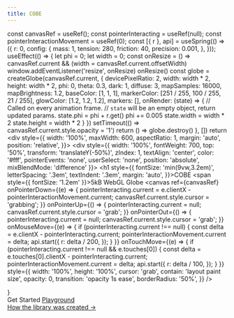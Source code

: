 ```yaml
---
title: COBE
---
```



  const canvasRef = useRef();
  const pointerInteracting = useRef(null);
  const pointerInteractionMovement = useRef(0);
  const [{ r }, api] = useSpring(() => ({
    r: 0,
    config: {
      mass: 1,
      tension: 280,
      friction: 40,
      precision: 0.001,
    },
  }));
  useEffect(() => {
    let phi = 0;
    let width = 0;
    const onResize = () => canvasRef.current && (width = canvasRef.current.offsetWidth)
    window.addEventListener('resize', onResize)
    onResize()
    const globe = createGlobe(canvasRef.current, {
      devicePixelRatio: 2,
      width: width * 2,
      height: width * 2,
      phi: 0,
      theta: 0.3,
      dark: 1,
      diffuse: 3,
      mapSamples: 16000,
      mapBrightness: 1.2,
      baseColor: [1, 1, 1],
      markerColor: [251 / 255, 100 / 255, 21 / 255],
      glowColor: [1.2, 1.2, 1.2],
      markers: [],
      onRender: (state) => {
        // Called on every animation frame.
        // `state` will be an empty object, return updated params.
        state.phi = phi + r.get()
        phi += 0.005
        state.width = width * 2
        state.height = width * 2
      }
    })
    setTimeout(() => canvasRef.current.style.opacity = '1')
    return () => globe.destroy()
  }, [])
  return <div style={{
    width: '100%',
    maxWidth: 600,
    aspectRatio: 1,
    margin: 'auto',
    position: 'relative',
  }}>
    <div style={{
      width: '100%',
      fontWeight: 700,
      top: '50%',
      transform: 'translateY(-50%)',
      zIndex: 1, 
      textAlign: 'center',
      color: '#fff',
      pointerEvents: 'none',
      userSelect: 'none',
      position: 'absolute',
      mixBlendMode: 'difference'
    }}>
      <h1 style={{ 
        fontSize: 'min(9vw,3.2em)',
        letterSpacing: '.3em',
        textIndent: '.3em',
        margin: 'auto',
      }}>COBE</h1>
      <span style={{ fontSize: '1.2em' }}>5kB WebGL Globe</span>
    </div>
    <canvas
      ref={canvasRef}
      onPointerDown={(e) => {
        pointerInteracting.current =
          e.clientX - pointerInteractionMovement.current;
        canvasRef.current.style.cursor = 'grabbing';
      }}
      onPointerUp={() => {
        pointerInteracting.current = null;
        canvasRef.current.style.cursor = 'grab';
      }}
      onPointerOut={() => {
        pointerInteracting.current = null;
        canvasRef.current.style.cursor = 'grab';
      }}
      onMouseMove={(e) => {
        if (pointerInteracting.current !== null) {
          const delta = e.clientX - pointerInteracting.current;
          pointerInteractionMovement.current = delta;
          api.start({
            r: delta / 200,
          });
        }
      }}
      onTouchMove={(e) => {
        if (pointerInteracting.current !== null && e.touches[0]) {
          const delta = e.touches[0].clientX - pointerInteracting.current;
          pointerInteractionMovement.current = delta;
          api.start({
            r: delta / 100,
          });
        }
      }}
      style={{
        width: '100%',
        height: '100%',
        cursor: 'grab',
        contain: 'layout paint size',
        opacity: 0,
        transition: 'opacity 1s ease',
        borderRadius: '50%',
      }}
    />
  </div>
}

<Cobe/>


<div style={{ textAlign: 'center' }}>
  <div className="inline-flex justify-center cta-container">
    <Link href="/docs">
      <a className="cta" draggable="false">Get Started</a>
    </Link>
    <a href="https://cobe-playground.vercel.app" className="cta" draggable="false">Playground</a>
  </div>
  <div style={{ marginTop: '2rem' }}/>
  <a href="https://twitter.com/shuding_/status/1475916082875666441" target="_blank" style={{
    color: 'inherit',
    opacity: .5,
    fontSize: 14
  }}>How the library was created →</a>
</div>

<style jsx global>{`
body {
  background: linear-gradient(
      180deg,
      hsla(0, 0%, 100%, 0) 0,
      #fff min(110vw, 800px)
    ),
    fixed
      repeating-radial-gradient(
        circle at 50% min(calc(50vw + 3.5rem), calc(300px + 5rem)),
        #f5f5f5 0,
        #fff 40px
      );
}
.dark body {
  background: linear-gradient(
    0deg,
    hsla(0, 0%, 100%, 0.2) 0,
    #000 min(110vw, 800px)
  ),
  fixed
    repeating-radial-gradient(
      circle at 50% min(calc(50vw + 3.5rem), calc(300px + 5rem)),
      #050505 0,
      #000 40px
    );
}
`}</style>
